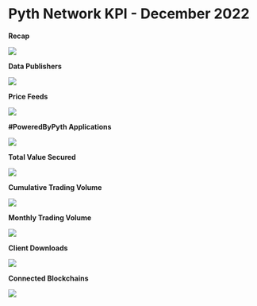 # Pyth Network KPI - December 2022

**Recap**

![](../../../images/kpi/december-22/End%20of%20Month%20_%20December-22%20.jpg)

**Data Publishers**

![](../../../images/kpi/december-22/Publisher%20Growth%20December.png)

**Price Feeds**

![](../../../images/kpi/december-22/Price%20Feeds%20December.png)

**#PoweredByPyth Applications**

![](../../../images/kpi/december-22/Apps%20Integrations%20December.png)

**Total Value Secured**

![](../../../images/kpi/december-22/December%20dApps%20TVS-1.png)

**Cumulative Trading Volume**

![](../../../images/kpi/december-22/Cumulative%20Traded%20Volume%20December.png)

**Monthly Trading Volume**

![](../../../images/kpi/december-22/December%20Trading%20Volume%20v2.png)

**Client Downloads**

![](../../../images/kpi/december-22/Client%20Downloads%20Cumulative%20December.png)

**Connected Blockchains**

![](../../../images/kpi/december-22/Connected%20Blockchains%20December.png)
